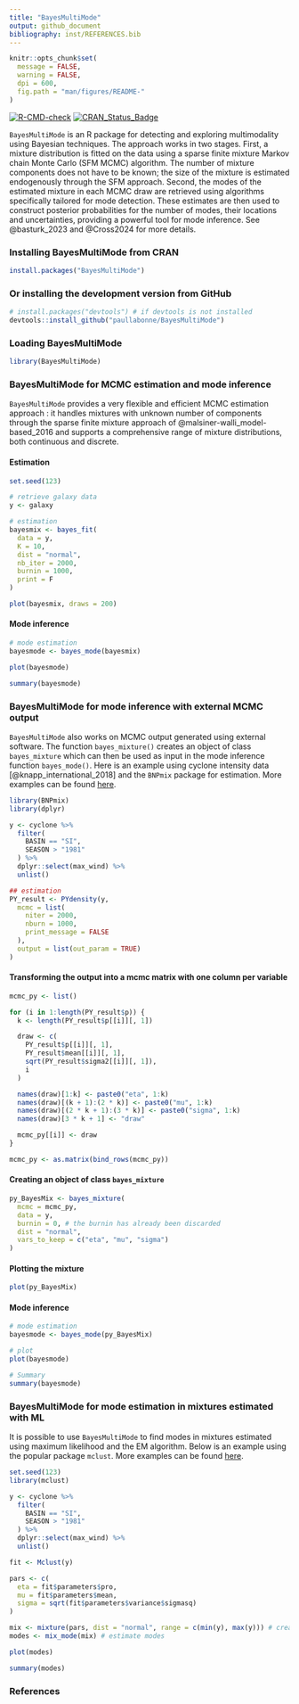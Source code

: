 ```yaml
---
title: "BayesMultiMode"
output: github_document
bibliography: inst/REFERENCES.bib
---
```


```r
knitr::opts_chunk$set(
  message = FALSE,
  warning = FALSE,
  dpi = 600,
  fig.path = "man/figures/README-"
)
```

<!-- badges: start -->
[![R-CMD-check](https://github.com/paullabonne/BayesMultiMode/actions/workflows/R-CMD-check.yaml/badge.svg)](https://github.com/paullabonne/BayesMultiMode/actions/workflows/R-CMD-check.yaml)
[![CRAN_Status_Badge](https://www.r-pkg.org/badges/version/BayesMultiMode)](https://cran.r-project.org/package=BayesMultiMode)
<!-- badges: end -->

`BayesMultiMode` is an R package for detecting and exploring multimodality using Bayesian techniques. The approach works in two stages. First, a mixture distribution is fitted on the data using a sparse finite mixture Markov chain Monte Carlo (SFM MCMC) algorithm. The number of mixture components does not have to be known; the size of the mixture is estimated endogenously through the SFM approach. Second, the modes of the estimated mixture in each MCMC draw are retrieved using algorithms specifically tailored for mode detection. These estimates are then used to construct posterior probabilities for the number of modes, their locations and uncertainties, providing a powerful tool for mode inference. See @basturk_2023 and @Cross2024 for more details.

### Installing BayesMultiMode from CRAN
```r
install.packages("BayesMultiMode")
```

### Or installing the development version from GitHub
```r
# install.packages("devtools") # if devtools is not installed
devtools::install_github("paullabonne/BayesMultiMode")
```

### Loading BayesMultiMode
```r
library(BayesMultiMode)
```

### BayesMultiMode for MCMC estimation and mode inference
`BayesMultiMode` provides a very flexible and efficient MCMC estimation approach : it handles mixtures with unknown number of components through the sparse finite mixture approach of @malsiner-walli_model-based_2016 and supports a comprehensive range of mixture distributions, both continuous and discrete.

#### Estimation
```r
set.seed(123)

# retrieve galaxy data
y <- galaxy

# estimation
bayesmix <- bayes_fit(
  data = y,
  K = 10,
  dist = "normal",
  nb_iter = 2000,
  burnin = 1000,
  print = F
)

plot(bayesmix, draws = 200)
```

#### Mode inference
```r
# mode estimation
bayesmode <- bayes_mode(bayesmix)

plot(bayesmode)

summary(bayesmode)
```

### BayesMultiMode for mode inference with external MCMC output
`BayesMultiMode` also works on MCMC output generated using external software. The function `bayes_mixture()` creates an object of class `bayes_mixture` which can then be used as input in the mode inference function `bayes_mode()`. Here is an example using cyclone intensity data [@knapp_international_2018] and the `BNPmix` package for estimation. More examples can be found [here](https://github.com/paullabonne/BayesMultiMode/blob/main/external_comp.md).
```r
library(BNPmix)
library(dplyr)

y <- cyclone %>%
  filter(
    BASIN == "SI",
    SEASON > "1981"
  ) %>%
  dplyr::select(max_wind) %>%
  unlist()

## estimation
PY_result <- PYdensity(y,
  mcmc = list(
    niter = 2000,
    nburn = 1000,
    print_message = FALSE
  ),
  output = list(out_param = TRUE)
)
```

#### Transforming the output into a mcmc matrix with one column per variable
```r
mcmc_py <- list()

for (i in 1:length(PY_result$p)) {
  k <- length(PY_result$p[[i]][, 1])

  draw <- c(
    PY_result$p[[i]][, 1],
    PY_result$mean[[i]][, 1],
    sqrt(PY_result$sigma2[[i]][, 1]),
    i
  )

  names(draw)[1:k] <- paste0("eta", 1:k)
  names(draw)[(k + 1):(2 * k)] <- paste0("mu", 1:k)
  names(draw)[(2 * k + 1):(3 * k)] <- paste0("sigma", 1:k)
  names(draw)[3 * k + 1] <- "draw"

  mcmc_py[[i]] <- draw
}

mcmc_py <- as.matrix(bind_rows(mcmc_py))
```

#### Creating an object of class `bayes_mixture`
```r
py_BayesMix <- bayes_mixture(
  mcmc = mcmc_py,
  data = y,
  burnin = 0, # the burnin has already been discarded
  dist = "normal",
  vars_to_keep = c("eta", "mu", "sigma")
)
```

#### Plotting the mixture
```r
plot(py_BayesMix)
```

#### Mode inference
```r
# mode estimation
bayesmode <- bayes_mode(py_BayesMix)

# plot
plot(bayesmode)

# Summary
summary(bayesmode)
```

### BayesMultiMode for mode estimation in mixtures estimated with ML
It is possible to use `BayesMultiMode` to find modes in mixtures estimated using maximum likelihood and the EM algorithm. Below is an example using the popular package `mclust`. More examples can be found [here](https://github.com/paullabonne/BayesMultiMode/blob/main/external_comp.md).
```r
set.seed(123)
library(mclust)

y <- cyclone %>%
  filter(
    BASIN == "SI",
    SEASON > "1981"
  ) %>%
  dplyr::select(max_wind) %>%
  unlist()

fit <- Mclust(y)

pars <- c(
  eta = fit$parameters$pro,
  mu = fit$parameters$mean,
  sigma = sqrt(fit$parameters$variance$sigmasq)
)

mix <- mixture(pars, dist = "normal", range = c(min(y), max(y))) # create new object of class Mixture
modes <- mix_mode(mix) # estimate modes

plot(modes)

summary(modes)
```


### References

